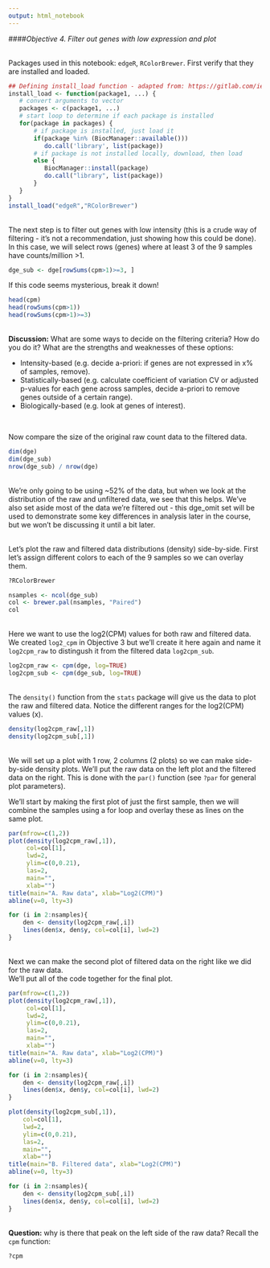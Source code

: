 ```yaml
---
output: html_notebook
---
```


####*Objective 4. Filter out genes with low expression and plot*

<br/>
Packages used in this notebook: `edgeR`, `RColorBrewer`. First verify that they are installed and loaded.
```r
## Defining install_load function - adapted from: https://gitlab.com/iembry/install.load
install_load <- function(package1, ...) {   
   # convert arguments to vector
   packages <- c(package1, ...)
   # start loop to determine if each package is installed
   for(package in packages) {
       # if package is installed, just load it
       if(package %in% (BiocManager::available()))
          do.call('library', list(package))
       # if package is not installed locally, download, then load
       else {
          BiocManager::install(package)
          do.call("library", list(package))
       }
   }    
}
install_load("edgeR","RColorBrewer")
```

<br/>
The next step is to filter out genes with low intensity (this is a crude way of filtering - it's not a recommendation, just showing how this could be done). In this case, we will select rows (genes) where at least 3 of the 9 samples have counts/million >1. 
```r
dge_sub <- dge[rowSums(cpm>1)>=3, ]
```

If this code seems mysterious, break it down!
```r
head(cpm)
head(rowSums(cpm>1))
head(rowSums(cpm>1)>=3)
```
<br/>
**Discussion:** What are some ways to decide on the filtering criteria? How do you do it? What are the strengths and weaknesses of these options:   

* Intensity-based (e.g. decide a-priori: if genes are not expressed in x% of samples, remove).  
* Statistically-based (e.g. calculate coefficient of variation CV or adjusted p-values for each gene across samples, decide a-priori to remove genes outside of a certain range). 
* Biologically-based (e.g. look at genes of interest).

<br/>

Now compare the size of the original raw count data to the filtered data.
```r
dim(dge)
dim(dge_sub)
nrow(dge_sub) / nrow(dge)
```
<br/> 
We're only going to be using ~52% of the data, but when we look at the distribution of the raw and unfiltered data, we see that this helps. We've also set aside most of the data we're filtered out - this dge_omit set will be used to demonstrate some key differences in analysis later in the course, but we won't be discussing it until a bit later.


<br/>
Let's plot the raw and filtered data distributions (density) side-by-side. First let's assign different colors to each of the 9 samples so we can overlay them. 
```r
?RColorBrewer

nsamples <- ncol(dge_sub)
col <- brewer.pal(nsamples, "Paired")
col
```

<br/>
Here we want to use the log2(CPM) values for both raw and filtered data. We created `log2_cpm` in Objective 3 but we'll create it here again and name it `log2cpm_raw` to distingush it from the filtered data `log2cpm_sub`. 
```r
log2cpm_raw <- cpm(dge, log=TRUE)
log2cpm_sub <- cpm(dge_sub, log=TRUE)
```

<br/>
The `density()` function from the `stats` package will give us the data to plot the raw and filtered data. Notice the different ranges for the log2(CPM) values (x). 
```r
density(log2cpm_raw[,1])
density(log2cpm_sub[,1])
```

<br/>
We will set up a plot with 1 row, 2 columns (2 plots) so we can make side-by-side density plots. We'll put the raw data on the left plot and the filtered data on the right. 
This is done with the `par()` function (see `?par` for general plot parameters).  

We'll start by making the first plot of just the first sample, then we will combine the samples using a for loop and overlay these as lines on the same plot.  

```r
par(mfrow=c(1,2))
plot(density(log2cpm_raw[,1]),
     col=col[1], 
     lwd=2, 
     ylim=c(0,0.21), 
     las=2, 
     main="", 
     xlab="")
title(main="A. Raw data", xlab="Log2(CPM)")
abline(v=0, lty=3)

for (i in 2:nsamples){
    den <- density(log2cpm_raw[,i])
    lines(den$x, den$y, col=col[i], lwd=2)
}
```

<br/>
Next we can make the second plot of filtered data on the right like we did for the raw data.  
We'll put all of the code together for the final plot.
```r
par(mfrow=c(1,2))
plot(density(log2cpm_raw[,1]),
     col=col[1], 
     lwd=2, 
     ylim=c(0,0.21), 
     las=2, 
     main="", 
     xlab="")
title(main="A. Raw data", xlab="Log2(CPM)")
abline(v=0, lty=3)

for (i in 2:nsamples){
    den <- density(log2cpm_raw[,i])
    lines(den$x, den$y, col=col[i], lwd=2)
}

plot(density(log2cpm_sub[,1]), 
    col=col[1], 
    lwd=2, 
    ylim=c(0,0.21), 
    las=2, 
    main="", 
    xlab="")
title(main="B. Filtered data", xlab="Log2(CPM)")
abline(v=0, lty=3)

for (i in 2:nsamples){
    den <- density(log2cpm_sub[,i])
    lines(den$x, den$y, col=col[i], lwd=2)
}
```
<br/>
**Question:** why is there that peak on the left side of the raw data? Recall the `cpm` function:
```r
?cpm
```
